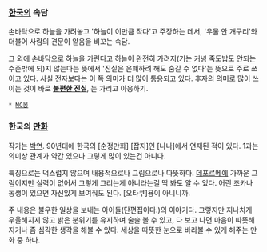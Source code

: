 === [[한국]]의 속담 ===
손바닥으로 하늘을 가려놓고 '하늘이 이만큼 작다'고 주장하는 데서, '우물 안 개구리'와 더불어 사람의 견문이 얕음을 비꼬는 속담.

그 외에 손바닥으로 하늘을 가린다고 하늘이 완전히 가려지(기는 커녕 죽도밥도 안되는 수준밖에 되)지 않는다는 뜻에서 '진실은 은폐하려 해도 숨길 수 없다'는 뜻으로 주로 쓰이고 있다. 사실 전자보다는 이 쪽 의미가 더 많이 통용되고 있다. 후자의 의미로 많이 쓰이는 것이 바로 '''[[불편한 진실]]''', 눈 가리고 아웅하기.

 * [[MC몽]]

=== 한국의 [[만화]] ===
작가는 [[박연]]. 90년대에 한국의 [순정만화] [잡지]인 [나나]에서 연재된 적이 있다. 1과는 의미상 관계가 약간 있으나 그렇게 많이 있는건 아니다.

특징으로는 덕스럽지 않으며 내용적으로나 그림으로나 따뜻하다. [[데포르메]]에 가까운 그림이지만 실력이 없어서 그렇게 그리는게 아니라는걸 딱 봐도 알 수 있다. 어린 조카나 동생이 있으면 자신있게 보여줘도 된다. [오타쿠]용이 아니니까.

주 내용은 불우한 일상을 보내는 아이들(단편집이다.)의 이야기다. 그렇지만 지나치게 우울해지지 않고 밝은 분위기를 유지하며 술술 볼 수 있고, 다 보고 나면 마음이 따뜻해지거나 좀 심각한 생각을 해볼 수 있다. 세상을 따뜻한 눈으로 바라볼 수 있게 해주는 만화 중 하나.
